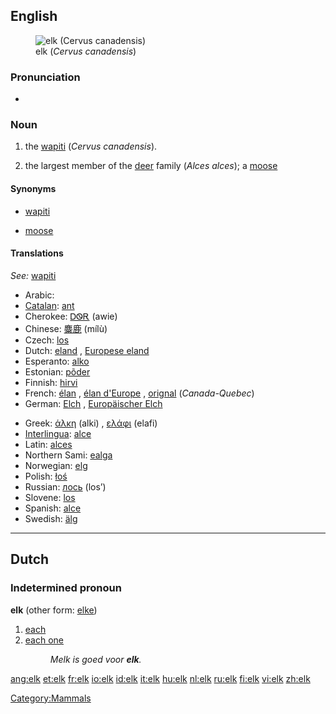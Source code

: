 {{wikipedia}}
==English==
[[Image:Cervus canadensis2006.jpg|thumbnail|elk (''Cervus canadensis'')]]
===Pronunciation===
*{{audio|en-us-elk.ogg|Audio (US)}}

===Noun===
{{en-noun}}

# {{US}} the [[wapiti]] (''Cervus canadensis'').
# {{UK}} the largest member of the [[deer]] family (''Alces alces''); a [[moose]]

====Synonyms====
*{{italbrac-colon|Cervus candensis}} [[wapiti]]
*{{italbrac-colon|Alces alces}} [[moose]]

====Translations====
{{trans-top|wapiti}}
''See:'' [[wapiti]]
{{trans-bottom}}

{{trans-top|moose}}
*Arabic: {{ARchar|[[موظ]]}} {{unicode|(al-mu:ʐ)}} {{m}}
*[[Catalan]]: [[ant#Catalan|ant]] {{m}}
*Cherokee: [[ᎠᏫᎡ]] (awie)
*Chinese: [[麋鹿]] (mílù)
*Czech: [[los]] {{m}}
*Dutch: [[eland]] {{m}}, [[Europese eland]] {{m}}
*Esperanto: [[alko]]
*Estonian: [[põder]]
*Finnish: [[hirvi]]
*French: [[élan]] {{m}}, [[élan d'Europe]] {{m}}, [[orignal]] {{m}} (''Canada-Quebec'')
*German: [[Elch]] {{m}}, [[Europäischer Elch]] {{m}}
{{trans-mid}}
*Greek: [[άλκη]] (alki) {{f}}, [[ελάφι]] (elafi) {{n}}
*[[Interlingua]]: [[alce]]
*Latin: [[alces]] {{f}}
*Northern Sami: [[ealga]]
*Norwegian: [[elg]] {{m}}
*Polish: [[łoś]] {{m}}
*Russian: [[лось]] (los’) {{m}}
*Slovene: [[los]] {{m}}
*Spanish: [[alce]]
*Swedish: [[älg]] {{c}}
{{trans-bottom}}

[[Category:Mammals]]

----

==Dutch==

===Indetermined pronoun===
{{rfc-header|Indetermined pronoun}}
'''elk''' (other form: [[elke]])

# [[each]]
# [[each one]]
#: ''Melk is goed voor '''elk'''.''

[[ang:elk]]
[[et:elk]]
[[fr:elk]]
[[io:elk]]
[[id:elk]]
[[it:elk]]
[[hu:elk]]
[[nl:elk]]
[[ru:elk]]
[[fi:elk]]
[[vi:elk]]
[[zh:elk]]